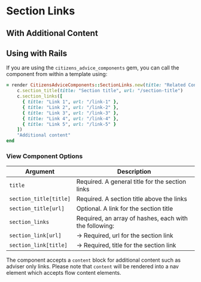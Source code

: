 
# Section Links

<Canvas>
  <Story id="components-section-links--example" />
</Canvas>

## With Additional Content

<Canvas>
  <Story id="components-section-links--with-additional-content" />
</Canvas>

## Using with Rails

If you are using the `citizens_advice_components` gem, you can call the component from within a template using:

```rb
= render CitizensAdviceComponents::SectionLinks.new(title: "Related Content") do |c|
    c.section_title(title: "Section title", url: "/section-title")
    c.section_links([
      { title: "Link 1", url: "/link-1" },
      { title: "Link 2", url: "/link-2" },
      { title: "Link 3", url: "/link-3" },
      { title: "Link 4", url: "/link-4" },
      { title: "Link 5", url: "/link-5" }
    ])
    "Additional content"
end
```

### View Component Options

| Argument               | Description                                            |
| ---------------------- | ------------------------------------------------------ |
| `title`                | Required. A general title for the section links        |
| `section_title[title]` | Required. A section title above the links              |
| `section_title[url]`   | Optional. A link for the section title                 |
| `section_links`        | Required, an array of hashes, each with the following: |
| `section_link[url]`    | → Required, url for the section link                   |
| `section_link[title]`  | → Required, title for the section link                 |

The component accepts a `content` block for additional content such as adviser only links. Please note that `content` will be rendered into a nav element which accepts flow content elements.
